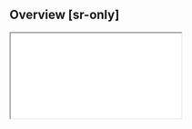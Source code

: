 
## Overview [sr-only]
<ResizeZone width="100%" originX="center" showRuler>
    <IFrame src="/examples/responsive-gallery" height={360} />
</ResizeZone>
```html
<div class="grid-cols:2 grid-cols:3**@xs** grid-cols:4**@sm** grid-cols:5**@md** …">…</div>
```
The syntax in Master CSS allows for the conditional application of styles at different viewports, with up to [11 predefined viewport widths](/docs/screens) available.

This comprehensive coverage caters to the modern web layout scenario.
<Default />

## Development strategies
When it comes to designing and developing responsive web pages, [Mobile-first](#mobile-first) and [Desktop-first](#desktop-first) are two common development strategies. The decision between these two strategies depends on your project requirements, target audience, and operational decisions.

However, thanks to the flexible syntax of Master CSS, we propose another flexible strategy － [Syntax-first](#syntax-first).

### Mobile-first
The Mobile-first development strategy is a design and development approach that initially focuses on designing and optimizing for smaller screen sizes, such as mobile phones and tablets, and then gradually expanding to larger screen sizes, including desktop computers.

For example, your company is launching a game primarily targeting mobile users with potential future releases for desktop users based on market response; adopting a mobile-first strategy would be ideal at this stage.

(i) In mobile-first, **styles not bound by viewports are considered to define the mobile UI.**
```html
<p class="font:24">
```
Gradually adjust the UI for larger viewports.

(wand) Increase the font size to `32/16rem` when the viewport width is larger than `1024px`.
```html
<p class="font:24 **font:32@md** …">
<!-- equals to -->
<p class="font:24 **font:32@>=md** …">
```
Generated CSS:
<Class2CSS>
    {['font:24', 'font:32@md']}
</Class2CSS>
- Paragraph font size is `24/16rem` in viewport `<1024px`
- Paragraph font size is `32/16rem` in viewport `>=1024px`

This relies on CSS precedence behavior to override mobile styles with new styles on larger viewports.

### Desktop-first
On the other hand, the Desktop-first development strategy initially prioritizes designing and optimizing for larger screen sizes, such as desktop computers, and then gradually scaling down to smaller screen sizes, like mobile phones and tablets.

For example, your company is launching a web drawing software primarily targeting designers with potential future releases for mobile users based on market response; adopting a desktop-first strategy would be ideal at this stage.

(i) In desktop-first, **styles not bound by viewports are considered to define the desktop UI.**
```html
<p class="font:32">
```
Gradually adjust the UI for smaller viewports.

(wand) Decrease the font size to `24/16rem` when the viewport width is less than `1024px`.
```html
<p class="font:32 **font:24@<md** …">
```
Generated CSS:
<Class2CSS>
    {['font:32', 'font:24@<md']}
</Class2CSS>
- Paragraph font size is `24/16rem` in viewport `<1024px`
- Paragraph font size is `32/16rem` in viewport `>=1024px`

This relies on CSS precedence behavior to override mobile styles with new styles on larger viewports.

### Syntax-first
Thanks to the syntactic flexibility of Master CSS, free yourself from the constraints of mobile-first or desktop-first, which not only gives you a better development experience but also makes you have less markup and less CSS output.

For example, set the background to white only on mobile.

(!) With mobile-first, it's necessary to revert to the original background on larger viewports.
```html
<div class="bg:white bg:transparent@md …">
```
(o) Add `mcss @<md` directly to restrict to small viewports.
```html
<div class="bg:white@<md …">
```

For example, set the background to white only on desktop.

(!) With desktop-first, it's necessary to revert to the original background on smaller viewports.
```html
<div class="bg:white bg:transparent@<md …">
```
(o) Add `mcss @md` directly to restrict to large viewports.
```html
<div class="bg:white@md …">
```

You don't need to waste energy sticking to a specific development strategy; use the most direct way to solve the current responsive layout.

---

## Using operators
### Viewport width is at least N
To apply styles above a certain viewport width, you can either use the `@N` or `@>=N` operators.
```html
<div class="hide**@>=sm**">
```
Generated CSS:
<Class2CSS>
    {['hide@>=sm']}
</Class2CSS>
(o) Alternative and recommended:
```html
<div class="hide**@sm**">
```
Generated CSS:
<Class2CSS>
    {['hide@sm']}
</Class2CSS>

### Viewport width exceeds N
To apply styles when a certain viewport width is exceeded, you can use the `>` operator.
```html
<div class="hide**@>sm**">
```
Generated CSS:
<Class2CSS>
    {['hide@>sm']}
</Class2CSS>

### Viewport width is at most N
To apply styles when less than or equal to a certain viewport width, use the `<=` operator.
```html
<div class="hide**@<=sm**">
```
Generated CSS:
<Class2CSS>
    {['hide@<=sm']}
</Class2CSS>

### Viewport width is less than N
To apply styles when less than a certain viewport width, use the `<` operator.
```html
<div class="hide**@<sm**">
```
Generated CSS:
<Class2CSS>
    {['hide@<sm']}
</Class2CSS>

### Within the viewport width range
To apply styles more flexibly, you can use the `&` logical operator along with the comparison operators `>`, `<`, `=`, `>=`, `<=`>.
```html
<div class="hide**@sm&<md**">
```
Generated CSS:
<Class2CSS>
    {['hide@sm&<md']}
</Class2CSS>
Occasionally, addressing glitches or layouts within a certain range of viewports can be helpful.